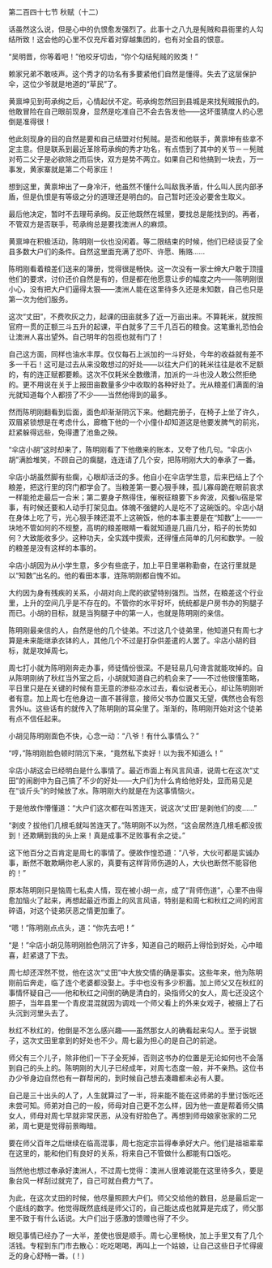 

第二百四十七节 秋赋（十二）

话虽然这么说，但是心中的仇恨愈发强烈了。此事十之八九是髡贼和县衙里的人勾结所致！这会他的心里不仅充斥着对穿越集团的，也有对全县的恨意。

“吴明晋，你等着吧！”他咬牙切齿，“你个勾结髡贼的败类！”

赖家兄弟不敢吱声。这个秀才的功名有多要紧他们自然是懂得。失去了这层保护伞，这位少爷就是地道的“草民”了。

黄禀坤见到苟承绚之后，心情起伏不定。苟承绚忽然回到县城是来找髡贼报仇的。他敢冒险在自己眼前现身，显然是吃准自己不会去告发他――这坏蛋猜度人的心思倒是准得很！

他此刻现身的目的自然是要和自己结盟对付髡贼。是否和他联手，黄禀坤有些拿不定主意。但是联系到最近革除苟承绚的秀才功名，有点悟到了其中的关节－－髡贼对苟二父子是必欲除之而后快，双方是势不两立。如果自己和他搞到一块去，万一事发，黄家寨就是第二个苟家庄！

想到这里，黄禀坤出了一身冷汗，他虽然不懂什么叫敌我矛盾，什么叫人民内部矛盾，但是仇恨是有等级之分的道理还是明白的。自己暂时还没必要舍生取义。

最后他决定，暂时不去理苟承绚。反正他既然在城里，要找总是能找到的。再者，不管双方是否联手，苟承绚总是要找澳洲人的麻烦。

黄禀坤在积极活动，陈明刚一伙也没闲着。等二限结束的时候，他们已经谈妥了全县多数大户们的条件。自然这里面充满了恐吓、许愿、贿赂……

陈明刚看着粮差们送来的簿册，觉得很是畅快。这一次没有一家士绅大户敢于顶撞他们的要求，讨价还价自然是有的，但是都在他愿意让步的幅度之内――陈明刚很小心，没有把大户们逼得太狠――澳洲人能在这里待多久还是未知数，自己也只是第一次为他们服务。

这次“丈田”，不费吹灰之力，起课的田亩就多了近一万亩出来。不算耗米，就按照官府一贯的正额三斗五升的起课，平白就多了三千几百石的粮食。这笔重礼恐怕会让澳洲人喜出望外。自己明年的包揽也就有门了！

自己这方面，同样也油水丰厚。仅仅每石上派加的一斗好处，今年的收益就有差不多一千石！这可是过去从来没敢想过的好处――以往大户们的耗米往往是收不足额的，有的连正赋都要赖。这次不仅耗米全数缴清，加派的一斗也没人敢公然拒绝的。更不用说在关于上报田亩数量多少中收取的各种好处了。光从粮差们满面的油光就知道每个人都捞了不少――当然他得到的最多。

然而陈明刚翻看到后面，面色却渐渐阴沉下来。他翻完册子，在椅子上坐了许久，双眉紧锁想是在考虑什么，廊檐下他的一个小僮仆却知道这是他要发脾气的前兆，赶紧躲得远些，免得遭了池鱼之殃。

“伞店小胡”这时却来了，陈明刚看了下他缴来的账本，又夸了他几句。“伞店小胡”满脸堆笑，不顾自己的瘸腿，连连请了几个安，把陈明刚大大的奉承了一番。

伞店小胡虽然脚有些瘸，心眼却活泛的多。他自小在伞店学生意，后来巴结上了个粮差，把这行里的窍门都学会了。当粮差第一要心狠手辣，孤儿寡母跪在眼前哀求一样能抢走最后一合米；第二要身子熬得住，催税征粮要下乡奔波，风餐lu宿是常事，有时候还要和人动手打架见血。体魄不强健的人是吃不了这碗饭的。伞店小胡在身体上吃了亏，光心狠手辣还混不上这碗饭，他的本事主要是在“知数”上――一块地不管如何的不规整，高明的粮差眼睛一看就知道是几亩几分，稻子的长势如何？大致能收多少。这种功夫，全实践中摸索，还得懂点简单的几何和数学。一般的粮差是没有这样的本事的。

伞店小胡因为从小学生意，多少有些底子，加上平日里堪称勤奋，在这行里就是以“知数”出名的。他的看田本事，连陈明刚都自愧不如。

大约因为身有残疾的关系，小胡对向上爬的欲望特别强烈。当然，在粮差这个行业里，上升的空间几乎是不存在的。不管你的水平好坏，统统都是户房书办的狗腿子而已。小胡的目标，就是当狗腿子中的第一人，也就是陈明刚的亲信。

陈明刚最亲信的人，自然是他的几个徒弟。不过这几个徒弟里，他知道只有周七才算是未来能继承衣钵的人，其他几个不过是打杂供差遣的人罢了。伞店小胡的目标，就是攻掉周七。

周七打小就为陈明刚奔走办事，师徒情份很深。不是轻易几句谗言就能攻掉的。自从陈明刚纳了秋红当外室之后，小胡就知道自己的机会来了――不过他很懂策略，平日里只是在关键的时候有意无意的渗些凉水过去，看似说者无心，却让陈明刚听者有意。加上周七在他身边一直不甚得意，接师父书办位置又无望，偶然也会有怨言外lu。这些话有的就传入了陈明刚的耳朵里了。渐渐的，陈明刚开始对这个徒弟有点不信任起来。

小胡见陈明刚面色不快，心念一动：“八爷！有什么事情么？”

“哼，”陈明刚脸色顿时阴沉下来，“竟然私下卖好！以为我不知道么！”

伞店小胡这会已经明白是什么事情了。最近市面上有风言风语，说周七在这次“丈田”的闹剧中为自己搞了不少的好处――大户们为什么肯给他好处，显而易见是在“谈斤头”的时候放了水。陈明刚大约就是在为这事情恼火。

于是他故作懵懂道：“大户们这次都在叫苦连天，说这次‘丈田’是剥他们的皮……”

“剥皮？拔他们几根毛就叫苦连天了。”陈明刚不以为然，“这会居然连几根毛都没拔到！还欺瞒到我的头上来！真是成事不足败事有余之徒。”

这下他百分之百肯定是周七的事情了。便故作惶恐道：“八爷，大伙可都是实诚办事，断然不敢欺瞒你老人家的，真要有这样背师伤道的人，大伙也断然不能容他的！”

原本陈明刚只是恼周七私卖人情，现在被小胡一点，成了“背师伤道”，心里不由得愈加恼火了起来，再想起最近市面上的风言风语，特别是和周七和秋红之间的闲言碎语，对这个徒弟厌恶之情更加重了。

“嗯！”陈明刚点点头，道：“你先去吧！”

“是！”伞店小胡见陈明刚脸色阴沉了许多，知道自己的眼药上得恰到好处，心中暗喜，赶紧退了下去。

周七却还浑然不觉，他在这次“丈田”中大放交情的确是事实。这些年来，他为陈明刚前后奔走，临了连个老婆都没娶上。手中也没有多少积蓄。加上师父又在秋红的事情怀疑自己――他和秋红之间倒的确是清白的，染指师父的女人，周七还没这个胆子，当年县里一个青皮混混就因为调戏一个师父看上的外来女戏子，被捆上了石头沉到河里头去了。

秋红不秋红的，他倒是不怎么感兴趣――虽然那女人的确看起来勾人。至于说银子，这次丈田里拿到的好处也不少。周七最为担心的是自己的前途。

师父有三个儿子，除非他们一下子全死掉，否则这书办的位置是无论如何也不会落到自己的头上的。陈明刚的大儿子已经成年，对周七态度一般，并不亲热。这位书办少爷身边自然也有一群帮闲的，到时候自己想去凑趣都未必有人要。

自己是三十出头的人了，人生就算过了一半，将来能不能在这师弟的手里讨饭吃还未尝可知。师弟对自己的一般，师母对自己更不怎么样，因为他一直是帮着师父搞女人，师母对周七早就非常厌恶，从没有好脸色了。再想到师母娘家张家的二兄弟，周七更是觉得前景晦暗。

要在师父百年之后继续在临高混事，周七抱定宗旨得奉承好大户。他们是祖祖辈辈在这里的，能和他们有良好的关系，将来自己不管做什么都能有口饭吃。

当然他也想过奉承好澳洲人，不过周七觉得：澳洲人很难说能在这里待多久，要是象台风一样刮过就完了，自己可就白费力气了。

为此，在这次丈田的时候，他尽量照顾大户们。师父交给他的数目，总是最后定一个底线的数字。他觉得既然底线是师父订的，自己能达成也就算是完成了，师父那里不致于有什么话说。大户们出于感激的馈赠也得了不少。

眼见事情已经办了一大半，差使也很是顺手。周七心里畅快，加上手里又有了几个活钱。专程到东门市去散心：吃吃喝喝，再叫上一个姑娘，让自己这些日子忙得疲乏的身心舒畅一番。(！)

